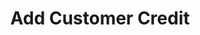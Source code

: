---
title: "Add Customer Credit"
openapi: "POST /endpointusagebasedmembership/"
description: "Description of your new file."
---